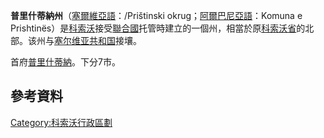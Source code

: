 {{noteTA
|T=zh-cn:普里什蒂纳州; zh-hk:普里什蒂納州; zh-tw:普利斯提納州
|2=zh-cn:普里什蒂纳; zh-hk:普里什蒂納; zh-tw:普利斯提納
}}
{{Infobox settlement
<!-- See Template:Infobox settlement for additional fields and descriptions -->| name                            = 普里什蒂纳省<br>Rajoni i Prishtinës<br />Приштински округ/Prištinski okrug
| native_name                     = 
| settlement_type                 = [[科索沃行政区划|州]]
<!-- maps and coordinates ------>| image_map                       = Pristina_in_Kosovo_(Kosovo_independent).svg
| mapsize                         = 250px
| map_caption                     = 普里什蒂纳区在科索沃的位置
<!-- location ------------------>| subdivision_type                = 国家
| subdivision_name                = 存在爭議：<br />{{Flag|Kosovo}}（實際控制）<br />{{Flag|Serbia}}（主权声索）
| subdivision_type1               = 
| subdivision_name1               = <!-- seat, smaller parts ------->
| seat_type                       = 首府
| seat                            = [[普里什蒂纳|普里什蒂纳]]
<!-- government type, leaders -->| leader_title                    = 
| leader_name                     = 
| total_type                      = 总计
| area_total_km2                  = 2,470
| population_footnotes            = 
| population_total                = 477,312
| population_as_of                = 2011 census
| population_density_km2          = auto
| population_rank                 = [[科索沃行政区划|1st]]
<!-- blank fields (section 1) -->| blank_name_sec1                 = [[科索沃市|市]]
| blank_info_sec1                 = 8
| blank1_name_sec1                = Settlements
| blank1_info_sec1                = 298
| website                         = <!-- postal codes, area code -->
| postal_code_type                = Postal code
| postal_code                     = 10000
| area_code_type                  = Area code
| area_code                       = <!-- [[+383|+383]] TBA -->
| geocode                         = 
| iso_code                        = 
| registration_plate              = 01
| blank_name_sec2        = [[Human_Development_Index|HDI]] (2017)
| blank_info_sec2        = 0.757<ref name="GlobalDataLab">{{Cite web|url=https://hdi.globaldatalab.org/areadata/shdi/|title=Sub-national HDI - Area Database - Global Data Lab|website=hdi.globaldatalab.org|language=en|access-date=2018-09-13|archive-date=2018-09-23|archive-url=https://web.archive.org/web/20180923120638/https://hdi.globaldatalab.org/areadata/shdi/|dead-url=no}}</ref><br/>{{color|#0c0|high}} · [[List_of_districts_of_Kosovo_by_Human_Development_Index|1st]]
}}
'''普里什蒂納州'''（[[塞爾維亞語|塞爾維亞語]]：{{lang|sr|Приштински округ}}/Prištinski okrug；[[阿爾巴尼亞語|阿爾巴尼亞語]]：Komuna e Prishtinës）是[[科索沃|科索沃]]接受[[聯合國|聯合國]]托管時建立的一個州，相當於原[[科索沃省|科索沃省]]的北部。该州与[[塞尔维亚共和国|塞尔维亚共和国]]接壤。

首府[[普里什蒂納|普里什蒂納]]。下分7市。

== 參考資料 ==
{{reflist|2}}

{{科索沃行政區劃}}
{{Authority control}}

[[Category:科索沃行政區劃|Category:科索沃行政區劃]]